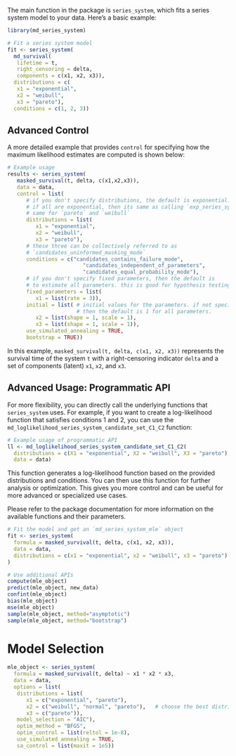 The main function in the package is `series_system`, which fits a series system model to your data. Here's a basic example:

```r
library(md_series_system)

# Fit a series system model
fit <- series_system(
  md_survival(
   lifetime = t,
   right_censoring = delta,
   components = c(x1, x2, x3)),
  distributions = c(
   x1 = "exponential",
   x2 = "weibull",
   x3 = "pareto"),
  conditions = c(1, 2, 3))
```


## Advanced Control
A more detailed example that provides `control` for specifying how the
maximum likelihood estimates are computed is shown below:
```r
# Example usage
results <- series_system(
   masked_survival(t, delta, c(x1,x2,x3)),
   data = data,
   control = list(
      # if you don't specify distributions, the default is exponential.
      # if all are exponential, then its same as calling `exp_series_system`
      # same for `pareto` and `weibull`
      distributions = list(
         x1 = "exponential",
         x2 = "weibull",
         x3 = "pareto"),
      # these three can be collectively referred to as 
      # `candidates_uninformed_masking_mode`
      conditions = c("candidates_contains_failure_mode",
                        "candidates_independent_of_parameters",
                        "candidates_equal_probability_mode"),
      # if you don't specify fixed parameters, then the default is
      # to estimate all parameters. this is good for hypothesis testing.
      fixed_parameters = list(
         x1 = list(rate = 3)),
      initial = list( # initial values for the parameters. if not specified,
                      # then the default is 1 for all parameters.
         x2 = list(shape = 1, scale = 1),
         x3 = list(shape = 1, scale = 1)),
      use_simulated_annealing = TRUE,
      bootstrap = TRUE))
```

In this example, `masked_survival(t, delta, c(x1, x2, x3))` represents the survival time of the system `t` with a right-censoring indicator `delta` and
a set of components (latent) `x1`, `x2`, and `x3`.



## Advanced Usage: Programmatic API

For more flexibility, you can directly call the underlying functions that `series_system` uses. For example, if you want to create a log-likelihood function that satisfies conditions 1 and 2, you can use the `md_loglikelihood_series_system_candidate_set_C1_C2` function:

```r
# Example usage of programmatic API
ll <- md_loglikelihood_series_system_candidate_set_C1_C2(
  distributions = c(X1 = "exponential", X2 = "weibull", X3 = "pareto"),
  data = data)
```

This function generates a log-likelihood function based on the provided distributions and conditions. You can then use this function for further analysis or optimization. This gives you more control and can be useful for more advanced or specialized use cases.

Please refer to the package documentation for more information on the available functions and their parameters.




```r
# Fit the model and get an `md_series_system_mle` object
fit <- series_system(
  formula = masked_survival(t, delta, c(x1, x2, x3)), 
  data = data,
  distributions = c(x1 = "exponential", x2 = "weibull", x3 = "pareto")
)

# Use additional APIs
compute(mle_object)
predict(mle_object, new_data)
confint(mle_object)
bias(mle_object)
mse(mle_object)
sample(mle_object, method="asymptotic")
sample(mle_object, method="bootstrap")
```




# Model Selection
```r
mle_object <- series_system(
  formula = masked_survival(t, delta) ~ x1 * x2 * x3, 
  data = data,
  options = list(
   distributions = list(
      x1 = c("exponential", "pareto"),
      x2 = c("weibull", "normal", "pareto"),   # choose the best distribution
      x3 = c("pareto")),
   model_selection = "AIC"),
   optim_method = "BFGS",
   optim_control = list(reltol = 1e-8),
   use_simulated_annealing = TRUE,
   sa_control = list(maxit = 1e5))
```

